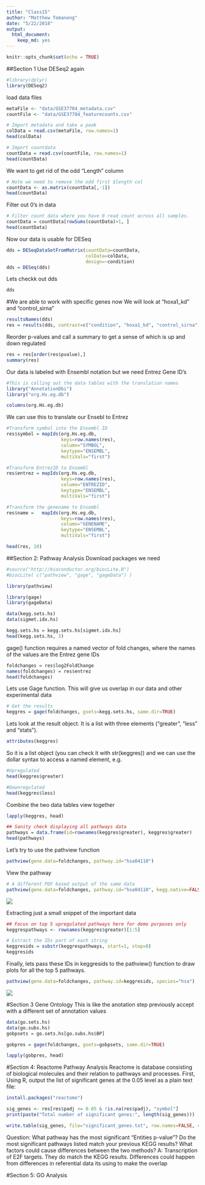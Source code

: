```yaml
---
title: "Class15"
author: "Matthew Tomaneng"
date: "5/22/2018"
output: 
  html_document: 
    keep_md: yes
---
```


```r
knitr::opts_chunk$set(echo = TRUE)
```
##Section 1
Use DESeq2 again

```r
#library(dplyr)
library(DESeq2)
```

load data files
```r
metaFile <- "data/GSE37704_metadata.csv"
countFile <- "data/GSE37704_featurecounts.csv"

# Import metadata and take a peak
colData = read.csv(metaFile, row.names=1)
head(colData)
```

```r
# Import countdata
countData = read.csv(countFile, row.names=1)
head(countData)
```

We want to get rid of the odd "Length" column
```r
# Note we need to remove the odd first $length col
countData <- as.matrix(countData[,-1])
head(countData)
```

Filter out 0's in data
```r
# Filter count data where you have 0 read count across all samples.
countData = countData[rowSums(countData)>1, ]
head(countData)
```

Now our data is usable for DESeq
```r
dds = DESeqDataSetFromMatrix(countData=countData,
                             colData=colData,
                             design=~condition)
dds = DESeq(dds)
```

Lets checkk out dds
```r
dds
```

#We are able to work with specific genes now
We will look at “hoxa1_kd” and “control_sirna”
```r
resultsNames(dds)
res = results(dds, contrast=c("condition", "hoxa1_kd", "control_sirna"))
```

Reorder p-values and call a summary to get a sense of which is up and down regulated
```r
res = res[order(res$pvalue),]
summary(res)
```

Our data is labeled with Ensembl notation but we need Entrez Gene ID's
```r
#This is calling out the data tables with the translation names
library("AnnotationDbi")
library("org.Hs.eg.db")

columns(org.Hs.eg.db)
```

We can use this to translate our Ensebl to Entrez
```r
#Transform symbol into the Ensembl ID
res$symbol = mapIds(org.Hs.eg.db,
                    keys=row.names(res), 
                    column="SYMBOL",
                    keytype="ENSEMBL",
                    multiVals="first")

#Transform EntrezID to Ensembl
res$entrez = mapIds(org.Hs.eg.db,
                    keys=row.names(res), 
                    column="ENTREZID",
                    keytype="ENSEMBL",
                    multiVals="first")

#Transform the genename to Ensembl
res$name =   mapIds(org.Hs.eg.db,
                    keys=row.names(res), 
                    column="GENENAME",
                    keytype="ENSEMBL",
                    multiVals="first")

head(res, 10)
```

##Section 2: Pathway Analysis
Download packages we need
```r
#source("http://bioconductor.org/biocLite.R")
#biocLite( c("pathview", "gage", "gageData") )
```

```r
library(pathview)
```

```r
library(gage)
library(gageData)

data(kegg.sets.hs)
data(sigmet.idx.hs)

kegg.sets.hs = kegg.sets.hs[sigmet.idx.hs]
head(kegg.sets.hs, 3)
```

gage() function requires a named vector of fold changes, where the names of the values are the Entrez gene IDs
```r
foldchanges = res$log2FoldChange
names(foldchanges) = res$entrez
head(foldchanges)
```

Lets use Gage function. This will give us overlap in our data and other experimental data
```r
# Get the results
keggres = gage(foldchanges, gsets=kegg.sets.hs, same.dir=TRUE)
```

Lets look at the result object. It is a list with three elements (“greater”, “less” and “stats”).
```r
attributes(keggres)
```

So it is a list object (you can check it with str(keggres)) and we can use the dollar syntax to access a named element, e.g.
```r
#Upregulated
head(keggres$greater)
```

```r
#Downregulated
head(keggres$less)
```

Combine the two data tables view together
```r
lapply(keggres, head)
```

```r
## Sanity check displaying all pathways data
pathways = data.frame(id=rownames(keggres$greater), keggres$greater)
head(pathways)
```

Let's try to use the pathview function
```r
pathview(gene.data=foldchanges, pathway.id="hsa04110")
```

View the pathway
```r
# A different PDF based output of the same data
pathview(gene.data=foldchanges, pathway.id="hsa04110", kegg.native=FALSE)
```
![](hsa04110.pathview.png)


Extracting just a small snippet of the important data
```r
## Focus on top 5 upregulated pathways here for demo purposes only
keggrespathways <- rownames(keggres$greater)[1:5]

# Extract the IDs part of each string
keggresids = substr(keggrespathways, start=1, stop=8)
keggresids
```

Finally, lets pass these IDs in keggresids to the pathview() function to draw plots for all the top 5 pathways.
```r
pathview(gene.data=foldchanges, pathway.id=keggresids, species="hsa")
```
![](hsa04640.pathview.png)

#Section 3 Gene Ontology
This is like the anotation step previously accept with a different set of annotation values
```r
data(go.sets.hs)
data(go.subs.hs)
gobpsets = go.sets.hs[go.subs.hs$BP]

gobpres = gage(foldchanges, gsets=gobpsets, same.dir=TRUE)

lapply(gobpres, head)
```


#Section 4: Reactome Pathway Analysis
Reactome is database consisting of biological molecules and their relation to pathways and processes.
First, Using R, output the list of significant genes at the 0.05 level as a plain text file:

```r
install.packages("reactome")
```

```r
sig_genes <- res[res$padj <= 0.05 & !is.na(res$padj), "symbol"]
print(paste("Total number of significant genes:", length(sig_genes)))
```


```r
write.table(sig_genes, file="significant_genes.txt", row.names=FALSE, col.names=FALSE, quote=FALSE)
```

Question: What pathway has the most significant “Entities p-value”? Do the most significant pathways listed match your previous KEGG results? What factors could cause differences between the two methods?
A: Transcription of E2F targets. They do match the KEGG results. Differences could happen from differences in referential data its using to make the overlap


#Section 5: GO Analysis













